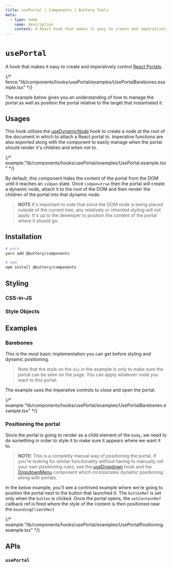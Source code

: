 ```yaml
---
title: usePortal | Components | Buttery Tools
meta:
  - type: name
    name: description
    content: A React hook that makes it easy to create and imperatively control React Portals.
---
```


# `usePortal`

A hook that makes it easy to create and imperatively control [React Portals](https://react.dev/reference/react-dom/createPortal).

{/* fence:"lib/components/hooks/usePortal/examples/UsePortalBarebones.example.tsx" */}

The example below gives you an understanding of how to manage the portal as well as position the portal relative
to the target that instantiated it.

## Usages

This hook utilizes the [useDynamicNode](./hooks.useDynamicNode.mdx) hook to create a node at the root of the document
in which to attach a React portal to. Imperative functions are also exported along with the component to easily manage
when the portal should render it's children and when not to.

{/* example:"lib/components/hooks/usePortal/examples/UsePortal.example.tsx" */}

By default, this component hides the content of the portal from the DOM until it reaches an `isOpen` state. Once `isOpen=true`
then the portal will create a dynamic node, attach it to the root of the DOM and then render the children of the portal into that
dynamic node.

> **NOTE** It's important to note that since the DOM node is being placed outside of the current tree, any relatively or inherited
> styling will not apply. It's up to the developer to position the content of the portal where it should go.

## Installation

```bash
# yarn
yarn add @buttery/components

# npm
npm install @buttery/components
```

## Styling

### CSS-in-JS

### Style Objects

## Examples

### Barebones

This is the most basic implementation you can get before styling and dynamic positioning.

> Note that the style on the `div` in the example is only to make sure the portal can be
> seen on the page. You can apply whatever node you want to this portal.

The example uses the imperative controls to close and open the portal.

{/* example:"lib/components/hooks/usePortal/examples/UsePortalBarebones.example.tsx" */}

### Positioning the portal

Since the portal is going to render as a child element of the `body`, we need to do something
in order to style it to make sure it appears where we want it to.

> **NOTE:** This is a completly manual way of posiitoning the portal. If you're looking for similar
> funcitonality without having to manually roll your own positioning rules, see the [useDropdown](./hooks.useDropdown.mdx)
> hook and the [DropdownMenu](./components.popovers.DropdownMenu.mdx) component which incorporates
> dynamic positioning along with portals.

In the below example, you'll see a contrived example where we're going to position
the portal next to the button that launched it. The `buttonRef` is set only when
the `button` is clicked. Once the portal opens, the `setContentRef` callback ref is fired
where the style of the content is then positioned near the `boundingClientRect`

{/* example:"lib/components/hooks/usePortal/examples/UsePortalPositioning.example.tsx" */}

## APIs

### `usePortal`
